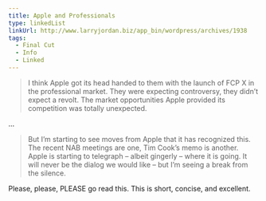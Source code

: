 ```yaml
---
title: Apple and Professionals
type: linkedList
linkUrl: http://www.larryjordan.biz/app_bin/wordpress/archives/1938
tags:
  - Final Cut
  - Info
  - Linked
---
```


> I think Apple got its head handed to them with the launch of FCP X in the professional market. They were expecting controversy, they didn’t expect a revolt. The market opportunities Apple provided its competition was totally unexpected.

…

> But I’m starting to see moves from Apple that it has recognized this. The recent NAB meetings are one, Tim Cook’s memo is another. Apple is starting to telegraph – albeit gingerly – where it is going. It will never be the dialog we would like – but I’m seeing a break from the silence.

Please, please, PLEASE go read this. This is short, concise, and excellent.
